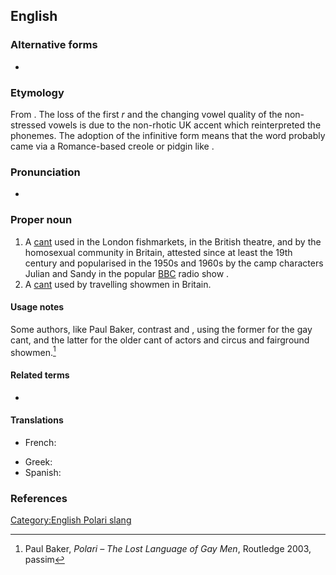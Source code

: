 {{also|polari|polāri}}
==English==
{{wikipedia}}

===Alternative forms===
* {{alter|en|Palare|Palari|Palarie|Parlare|Parlary|Parlyaree}}

===Etymology===
From {{der|en|it|parlare||to talk}}. The loss of the first ''r'' and the changing vowel quality of the non-stressed vowels is due to the non-rhotic UK accent which reinterpreted the phonemes. The adoption of the infinitive form means that the word probably came via a Romance-based creole or pidgin like {{der|en|pml|-}}.

===Pronunciation===
* {{IPA|en|/pəˈlɑːri/}}

===Proper noun===
{{en-proper noun}}

# A [[cant]] used in the London fishmarkets, in the British theatre, and by the homosexual community in Britain, attested since at least the 19th century and popularised in the 1950s and 1960s by the camp characters Julian and Sandy in the popular [[w:BBC|BBC]] radio show {{w|Round the Horne}}.
# A [[cant]] used by travelling showmen in Britain.

====Usage notes====
Some authors, like Paul Baker, contrast {{m|en|Polari}} and {{m|en|Parlyaree}}, using the former for the gay cant, and the latter for the older cant of actors and circus and fairground showmen.<ref>Paul Baker, ''Polari&nbsp;– The Lost Language of Gay Men'', Routledge 2003, passim</ref>

====Related terms====
* {{l|en|Parlyaree}}

====Translations====
{{trans-top|Gay community slang}}
* French: {{t+|fr|polari|m}}
{{trans-mid}}
* Greek: {{t+|el|καλιαρντά|n-p}}
* Spanish: {{t|es|polari|m}}
{{trans-bottom}}

===References===
<references/>

[[Category:English Polari slang]]